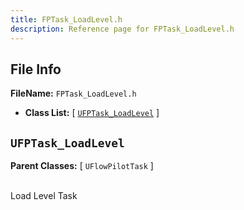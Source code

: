 ```yaml
---
title: FPTask_LoadLevel.h
description: Reference page for FPTask_LoadLevel.h
---
```


## File Info

__FileName:__ `FPTask_LoadLevel.h`
- __Class List:__ 
[ [`UFPTask_LoadLevel`](#ufptask_loadlevel) ]


## `UFPTask_LoadLevel` 


__Parent Classes:__
[ `UFlowPilotTask` ]

 \
Load Level Task 

